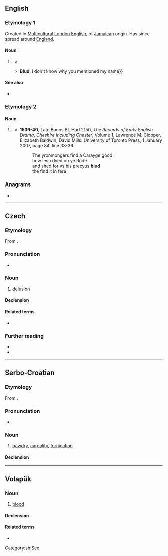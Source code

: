 {{also|блуд}}
==English==

===Etymology 1===
Created in [[Multicultural London English]], of [[Jamaican]] origin. Has since spread around [[England]].

====Noun====
{{en-noun}}

# {{lb|en|UK|MLE|slang}} {{non-gloss definition|Informal address to a male.}}
#* {{quote-song|en|year=2015|artist={{w|Stormzy}}|title=Shut Up|passage=Nowadays all of my shows sold out / Headline tour, yeah '''blud''', sold out}}
#* {{quote-song|en|year=2016|title=Punk (Chipmunk Diss)|artist=Yungen|passage=I heard your mixtape, '''blud''' it was garbage {{...}} '''Blud''', I don't know why you mentioned my name}}

====See also====
* {{l|en|bled}}

===Etymology 2===

====Noun====
{{en-noun|-|s}}

# {{lb|en|UK}} {{obsolete spelling of|en|blood}}
#* '''1539-40''', Late Banns BL Harl 2150, ''The Records of Early English Drama'', ''Cheshire Including Chester'', Volume 1, Lawrence M. Clopper, Elizabeth Baldwin, David Mills: University of Toronto Press, 1 January 2007, page 84, line 33-36
#*: The yronmongers find a Carayge good
#*: how Iesu dyed on ye Rode
#*: and shed for vs his precyus '''blud'''
#*: the find it in fere

===Anagrams===
* {{anagrams|en|a=bdlu|ULDB}}

----

==Czech==

===Etymology===
From {{inh|cs|sla-pro|*blǫdъ}}.

===Pronunciation===
* {{cs-IPA}}

===Noun===
{{cs-noun|g=m}}

# [[delusion]]

====Declension====
{{cs-decl-noun
|blud|bludu|bludu|blud|blude|bludu|bludem
|bludy|bludů|bludům|bludy|bludy|bludech|bludy
}}

====Related terms====
* {{l|cs|bludný}}

===Further reading===
* {{R:PSJC}}
* {{R:SSJC}}

----

==Serbo-Croatian==

===Etymology===
From {{inh|sh|sla-pro|*blǫdъ}}.

===Pronunciation===
* {{IPA|sh|/blûːd/}}

===Noun===
{{sh-noun|g=m|head=blȗd}}

# [[bawdry]], [[carnality]], [[fornication]]

====Declension====
{{sh-decl-noun
|blud|bludovi
|bluda|bludova
|bludu|bludovima
|blud|bludove
|blude|bludovi
|bludu|bludovima
|bludom|bludovima
}}

[[Category:sh:Sex]]

----

==Volapük==

===Noun===
{{vo-noun}}

# [[blood]]

====Declension====
{{vo-decl-noun}}

====Related terms====
* {{l|vo|bludön}}